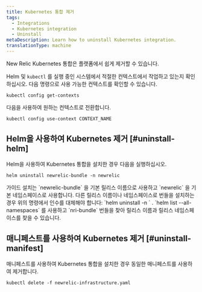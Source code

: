 ```yaml
---
title: Kubernetes 통합 제거
tags:
  - Integrations
  - Kubernetes integration
  - Uninstall
metaDescription: Learn how to uninstall Kubernetes integration.
translationType: machine
---
```


New Relic Kubernetes 통합은 플랫폼에서 쉽게 제거할 수 있습니다.

Helm 및 `kubectl` 를 실행 중인 시스템에서 적절한 컨텍스트에서 작업하고 있는지 확인하십시오. 다음 명령으로 사용 가능한 컨텍스트를 확인할 수 있습니다.

```
kubectl config get-contexts
```

다음을 사용하여 원하는 컨텍스트로 전환합니다.

```
kubectl config use-context CONTEXT_NAME
```

## Helm을 사용하여 Kubernetes 제거 [#uninstall-helm]

Helm을 사용하여 Kubernetes 통합을 설치한 경우 다음을 실행하십시오.

```
helm uninstall newrelic-bundle -n newrelic
```

<Callout variant="important">
  가이드 설치는 `newrelic-bundle` 을 기본 릴리스 이름으로 사용하고 `newrelic` 을 기본 네임스페이스로 사용합니다. 다른 릴리스 이름이나 네임스페이스로 번들을 설치하는 경우 위의 명령에서 인수를 대체해야 합니다: `helm uninstall <RELEASE-NAME> -n <RELEASE-NAMESPACE>` . `helm list --all-namespaces` 를 사용하고 `nri-bundle` 번들을 찾아 릴리스 이름과 릴리스 네임스페이스를 찾을 수 있습니다.
</Callout>

## 매니페스트를 사용하여 Kubernetes 제거 [#uninstall-manifest]

매니페스트를 사용하여 Kubernetes 통합을 설치한 경우 동일한 매니페스트를 사용하여 제거합니다.

```
kubectl delete -f newrelic-infrastructure.yaml
```